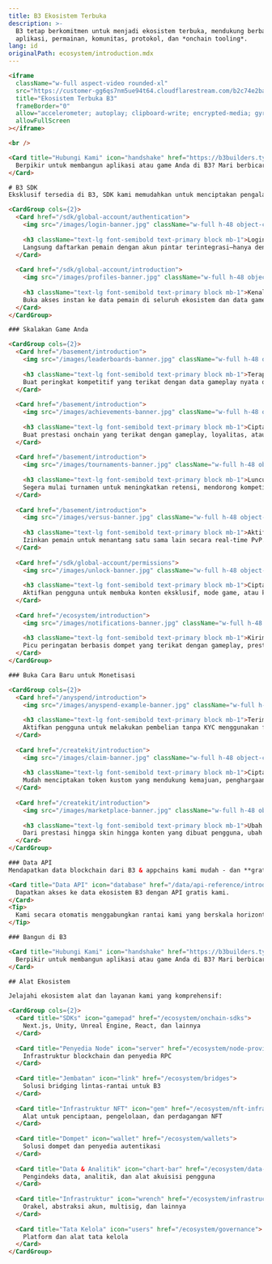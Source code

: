 ```yaml
---
title: B3 Ekosistem Terbuka
description: >-
  B3 tetap berkomitmen untuk menjadi ekosistem terbuka, mendukung berbagai
  aplikasi, permainan, komunitas, protokol, dan *onchain tooling*.
lang: id
originalPath: ecosystem/introduction.mdx
---
```

```html
<iframe
  className="w-full aspect-video rounded-xl"
  src="https://customer-gg6qs7nm5ue94t64.cloudflarestream.com/b2c74e2ba1b9057d9d41a7e63b83230e/iframe?muted=true&loop=true&autoplay=true&poster=https%3A%2F%2Fcustomer-gg6qs7nm5ue94t64.cloudflarestream.com%2Fb2c74e2ba1b9057d9d41a7e63b83230e%2Fthumbnails%2Fthumbnail.jpg%3Ftime%3D%26height%3D600"
  title="Ekosistem Terbuka B3"
  frameBorder="0"
  allow="accelerometer; autoplay; clipboard-write; encrypted-media; gyroscope; picture-in-picture"
  allowFullScreen
></iframe>

<br />

<Card title="Hubungi Kami" icon="handshake" href="https://b3builders.typeform.com/bsmntdevelopers" horizontal>
  Berpikir untuk membangun aplikasi atau game Anda di B3? Mari berbicara.
</Card>

# B3 SDK
Eksklusif tersedia di B3, SDK kami memudahkan untuk menciptakan pengalaman onchain yang menyenangkan.

<CardGroup cols={2}>
  <Card href="/sdk/global-account/authentication">
    <img src="/images/login-banner.jpg" className="w-full h-48 object-cover rounded-xl mb-4" />
    
    <h3 className="text-lg font-semibold text-primary block mb-1">Login Instan</h3>
    Langsung daftarkan pemain dengan akun pintar terintegrasi—hanya dengan satu klik dan mereka masuk ke dalam game.
  </Card>
  
  <Card href="/sdk/global-account/introduction">
    <img src="/images/profiles-banner.jpg" className="w-full h-48 object-cover rounded-xl mb-4" />
    
    <h3 className="text-lg font-semibold text-primary block mb-1">Kenali Identitas Pemain Anda</h3>
    Buka akses instan ke data pemain di seluruh ekosistem dan data gamer onchain mereka.
  </Card>
</CardGroup>

### Skalakan Game Anda

<CardGroup cols={2}>
  <Card href="/basement/introduction">
    <img src="/images/leaderboards-banner.jpg" className="w-full h-48 object-cover rounded-xl mb-4" />
    
    <h3 className="text-lg font-semibold text-primary block mb-1">Terapkan Leaderboards Onchain</h3>
    Buat peringkat kompetitif yang terikat dengan data gameplay nyata dan pencapaian lintas game.
  </Card>
  
  <Card href="/basement/introduction">
    <img src="/images/achievements-banner.jpg" className="w-full h-48 object-cover rounded-xl mb-4" />
    
    <h3 className="text-lg font-semibold text-primary block mb-1">Ciptakan Prestasi Kustom</h3>
    Buat prestasi onchain yang terikat dengan gameplay, loyalitas, atau aksi komunitas. Biarkan pemain memamerkan kemenangan mereka di seluruh ekosistem.
  </Card>
  
  <Card href="/basement/introduction">
    <img src="/images/tournaments-banner.jpg" className="w-full h-48 object-cover rounded-xl mb-4" />
    
    <h3 className="text-lg font-semibold text-primary block mb-1">Luncurkan Turnamen Instan</h3>
    Segera mulai turnamen untuk meningkatkan retensi, mendorong kompetisi, dan memonetisasi game Anda.
  </Card>
  
  <Card href="/basement/introduction">
    <img src="/images/versus-banner.jpg" className="w-full h-48 object-cover rounded-xl mb-4" />
    
    <h3 className="text-lg font-semibold text-primary block mb-1">Aktifkan Duel Taruhan</h3>
    Izinkan pemain untuk menantang satu sama lain secara real-time PvP. Tambahkan taruhan, XP, atau hadiah di setiap pertandingan.
  </Card>
  
  <Card href="/sdk/global-account/permissions">
    <img src="/images/unlock-banner.jpg" className="w-full h-48 object-cover rounded-xl mb-4" />
    
    <h3 className="text-lg font-semibold text-primary block mb-1">Ciptakan Eksklusivitas dengan Token Gating</h3>
    Aktifkan pengguna untuk membuka konten eksklusif, mode game, atau keistimewaan berdasarkan kepemilikan NFT atau token.
  </Card>
  
  <Card href="/ecosystem/introduction">
    <img src="/images/notifications-banner.jpg" className="w-full h-48 object-cover rounded-xl mb-4" />
    
    <h3 className="text-lg font-semibold text-primary block mb-1">Kirim Notifikasi Onchain</h3>
    Picu peringatan berbasis dompet yang terikat dengan gameplay, prestasi, drop, atau event untuk mengaktifkan kembali pengguna.
  </Card>
</CardGroup>

### Buka Cara Baru untuk Monetisasi

<CardGroup cols={2}>
  <Card href="/anyspend/introduction">
    <img src="/images/anyspend-example-banner.jpg" className="w-full h-48 object-cover rounded-xl mb-4" />
    
    <h3 className="text-lg font-semibold text-primary block mb-1">Terima Pembayaran Tanpa Hambatan</h3>
    Aktifkan pengguna untuk melakukan pembelian tanpa KYC menggunakan fiat atau token APAPUN di rantai APAPUN. Ini adalah cara termudah untuk membayar.
  </Card>
  
  <Card href="/createkit/introduction">
    <img src="/images/claim-banner.jpg" className="w-full h-48 object-cover rounded-xl mb-4" />
    
    <h3 className="text-lg font-semibold text-primary block mb-1">Ciptakan Token Game Asli</h3>
    Mudah menciptakan token kustom yang mendukung kemajuan, penghargaan, atau kepemilikan—secara asli terikat dengan logika game Anda.
  </Card>
  
  <Card href="/createkit/introduction">
    <img src="/images/marketplace-banner.jpg" className="w-full h-48 object-cover rounded-xl mb-4" />
    
    <h3 className="text-lg font-semibold text-primary block mb-1">Ubah Aset Apapun menjadi Marketplace</h3>
    Dari prestasi hingga skin hingga konten yang dibuat pengguna, ubah aset dalam game apa pun menjadi koleksi yang dapat diperdagangkan oleh pemain.
  </Card>
</CardGroup>

### Data API
Mendapatkan data blockchain dari B3 & appchains kami mudah - dan **gratis**.

<Card title="Data API" icon="database" href="/data/api-reference/introduction" horizontal arrow="true">
  Dapatkan akses ke data ekosistem B3 dengan API gratis kami.
</Card>
<Tip>
  Kami secara otomatis menggabungkan rantai kami yang berskala horizontal, mengabstraksi kompleksitas bekerja dengan beberapa appchains.
</Tip>

### Bangun di B3

<Card title="Hubungi Kami" icon="handshake" href="https://b3builders.typeform.com/bsmntdevelopers" horizontal>
  Berpikir untuk membangun aplikasi atau game Anda di B3? Mari berbicara!
</Card>

## Alat Ekosistem

Jelajahi ekosistem alat dan layanan kami yang komprehensif:

<CardGroup cols={2}>
  <Card title="SDKs" icon="gamepad" href="/ecosystem/onchain-sdks">
    Next.js, Unity, Unreal Engine, React, dan lainnya
  </Card>
  
  <Card title="Penyedia Node" icon="server" href="/ecosystem/node-providers">
    Infrastruktur blockchain dan penyedia RPC
  </Card>
  
  <Card title="Jembatan" icon="link" href="/ecosystem/bridges">
    Solusi bridging lintas-rantai untuk B3
  </Card>
  
  <Card title="Infrastruktur NFT" icon="gem" href="/ecosystem/nft-infrastructure">
    Alat untuk penciptaan, pengelolaan, dan perdagangan NFT
  </Card>
  
  <Card title="Dompet" icon="wallet" href="/ecosystem/wallets">
    Solusi dompet dan penyedia autentikasi
  </Card>
  
  <Card title="Data & Analitik" icon="chart-bar" href="/ecosystem/data-analytics">
    Pengindeks data, analitik, dan alat akuisisi pengguna
  </Card>
  
  <Card title="Infrastruktur" icon="wrench" href="/ecosystem/infrastructure">
    Orakel, abstraksi akun, multisig, dan lainnya
  </Card>
  
  <Card title="Tata Kelola" icon="users" href="/ecosystem/governance">
    Platform dan alat tata kelola
  </Card>
</CardGroup>
```
